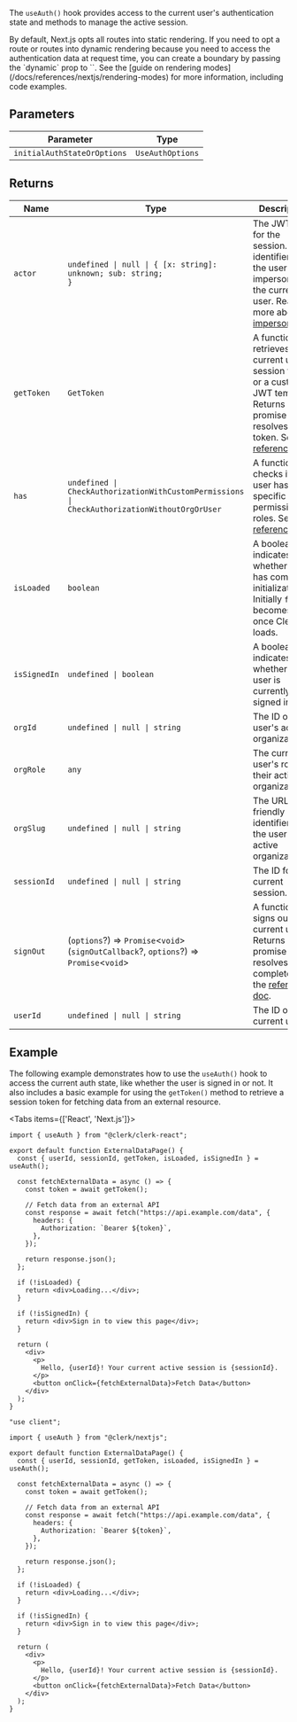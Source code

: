 The `useAuth()` hook provides access to the current user's authentication state and methods to manage the active session.

<If sdk="nextjs">
By default, Next.js opts all routes into static rendering. If you need to opt a route or routes into dynamic rendering because you need to access the authentication data at request time, you can create a boundary by passing the `dynamic` prop to `<ClerkProvider>`. See the [guide on rendering modes](/docs/references/nextjs/rendering-modes) for more information, including code examples.
</If>

## Parameters

| Parameter                   | Type             |
| --------------------------- | ---------------- |
| `initialAuthStateOrOptions` | `UseAuthOptions` |

## Returns

| Name         | Type                                                                                                    | Description                                                                                                                                                                                                |
| ------------ | ------------------------------------------------------------------------------------------------------- | ---------------------------------------------------------------------------------------------------------------------------------------------------------------------------------------------------------- |
| `actor`      | <code>undefined \| null \| \{ [x: string]: unknown; sub: string; \}</code>                              | The JWT actor for the session. Holds identifier for the user that is impersonating the current user. Read more about [impersonation](/docs/users/user-impersonation).                                      |
| `getToken`   | `GetToken`                                                                                              | A function that retrieves the current user's session token or a custom JWT template. Returns a promise that resolves to the token. See the [reference doc](/docs/references/javascript/session#get-token). |
| `has`        | <code>undefined \| CheckAuthorizationWithCustomPermissions \| CheckAuthorizationWithoutOrgOrUser</code> | A function that checks if the user has specific permissions or roles. See the [reference doc](/docs/references/backend/types/auth-object#has).                                                             |
| `isLoaded`   | `boolean`                                                                                               | A boolean that indicates whether Clerk has completed initialization. Initially `false`, becomes `true` once Clerk loads.                                                                                   |
| `isSignedIn` | <code>undefined \| boolean</code>                                                                       | A boolean that indicates whether a user is currently signed in.                                                                                                                                            |
| `orgId`      | <code>undefined \| null \| string</code>                                                                | The ID of the user's active organization.                                                                                                                                                                  |
| `orgRole`    | `any`                                                                                                   | The current user's role in their active organization.                                                                                                                                                      |
| `orgSlug`    | <code>undefined \| null \| string</code>                                                                | The URL-friendly identifier of the user's active organization.                                                                                                                                             |
| `sessionId`  | <code>undefined \| null \| string</code>                                                                | The ID for the current session.                                                                                                                                                                            |
| `signOut`    | (`options`?) => `Promise`\<`void`\>(`signOutCallback`?, `options`?) => `Promise`\<`void`\>              | A function that signs out the current user. Returns a promise that resolves when complete. See the [reference doc](/docs/references/javascript/clerk#sign-out).                                            |
| `userId`     | <code>undefined \| null \| string</code>                                                                | The ID of the current user.                                                                                                                                                                                |

## Example

The following example demonstrates how to use the `useAuth()` hook to access the current auth state, like whether the user is signed in or not. It also includes a basic example for using the `getToken()` method to retrieve a session token for fetching data from an external resource.

<Tabs items={['React', 'Next.js']}>
<Tab>

```tsx {{ filename: 'src/pages/ExternalDataPage.tsx' }}
import { useAuth } from "@clerk/clerk-react";

export default function ExternalDataPage() {
  const { userId, sessionId, getToken, isLoaded, isSignedIn } = useAuth();

  const fetchExternalData = async () => {
    const token = await getToken();

    // Fetch data from an external API
    const response = await fetch("https://api.example.com/data", {
      headers: {
        Authorization: `Bearer ${token}`,
      },
    });

    return response.json();
  };

  if (!isLoaded) {
    return <div>Loading...</div>;
  }

  if (!isSignedIn) {
    return <div>Sign in to view this page</div>;
  }

  return (
    <div>
      <p>
        Hello, {userId}! Your current active session is {sessionId}.
      </p>
      <button onClick={fetchExternalData}>Fetch Data</button>
    </div>
  );
}
```

</Tab>
<Tab>

```tsx {{ filename: 'app/external-data/page.tsx' }}
"use client";

import { useAuth } from "@clerk/nextjs";

export default function ExternalDataPage() {
  const { userId, sessionId, getToken, isLoaded, isSignedIn } = useAuth();

  const fetchExternalData = async () => {
    const token = await getToken();

    // Fetch data from an external API
    const response = await fetch("https://api.example.com/data", {
      headers: {
        Authorization: `Bearer ${token}`,
      },
    });

    return response.json();
  };

  if (!isLoaded) {
    return <div>Loading...</div>;
  }

  if (!isSignedIn) {
    return <div>Sign in to view this page</div>;
  }

  return (
    <div>
      <p>
        Hello, {userId}! Your current active session is {sessionId}.
      </p>
      <button onClick={fetchExternalData}>Fetch Data</button>
    </div>
  );
}
```

</Tab>
</Tabs>
